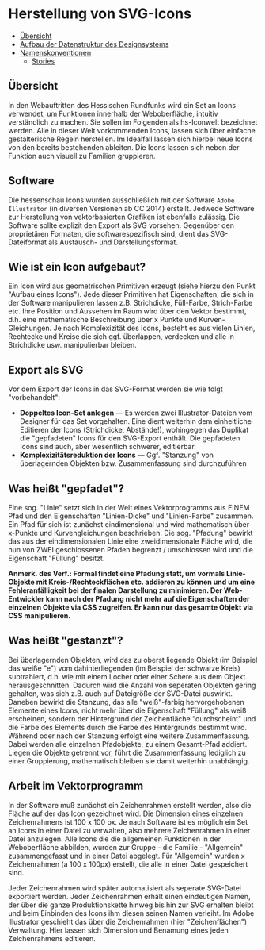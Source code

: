 
<Meta title="Grundlegendes/Iconographie/Herstellung der Icons" />

# Herstellung von SVG-Icons

-   [Übersicht](#übersicht)
-   [Aufbau der Datenstruktur des Designsystems](#aufbau-der-datenstruktur-des-designsystems)
-   [Namenskonventionen](#namenskonventionen)
    -   [Stories](#stories)

## Übersicht

In den Webauftritten des Hessischen Rundfunks wird ein Set an Icons verwendet, um Funktionen innerhalb der Weboberfläche, intuitiv verständlich zu machen. Sie sollen im Folgenden als hs-Iconwelt bezeichnet werden.
Alle in dieser Welt vorkommenden Icons, lassen sich über einfache gestalterische Regeln herstellen. Im Idealfall lassen sich hierbei neue Icons von den bereits bestehenden ableiten.
Die Icons lassen sich neben der Funktion auch visuell zu Familien gruppieren.

## Software
Die hessenschau Icons wurden ausschließlich mit der Software `Adobe Illustrator` (in diversen Versionen ab CC 2014) erstellt.
Jedwede Software zur Herstellung von vektorbasierten Grafiken ist ebenfalls zulässig. Die Software sollte explizit den Export als SVG vorsehen.
Gegenüber den proprietären Formaten, die softwarespezifisch sind, dient das SVG-Dateiformat als Austausch- und Darstellungsformat.

 ## Wie ist ein Icon aufgebaut?
Ein Icon wird aus geometrischen Primitiven erzeugt (siehe hierzu den Punkt "Aufbau eines Icons").
Jede dieser Primitiven hat Eigenschaften, die sich in der Software manipulieren lassen z.B. Strichdicke, Füll-Farbe, Strich-Farbe etc. 
Ihre Position und Aussehen im Raum wird über den Vektor bestimmt, d.h. eine mathematische Beschreibung über x Punkte und Kurven-Gleichungen.
Je nach Komplexizität des Icons, besteht es aus vielen Linien, Rechtecke und Kreise die sich ggf. überlappen, verdecken und alle in Strichdicke usw. manipulierbar bleiben.

 ## Export als SVG
 Vor dem Export der Icons in das SVG-Format werden sie wie folgt "vorbehandelt":
-   **Doppeltes Icon-Set anlegen** — Es werden zwei Illustrator-Dateien vom Designer für das Set vorgehalten. Eine dient weiterhin dem einheitliche Editieren der Icons (Strichdicke, Abstände!), 
    wohingegen das Duplikat die "gepfadeten" Icons für den SVG-Export enthält. Die gepfadeten Icons sind auch, aber wesentlich schwerer, editierbar.
-   **Komplexizitätsreduktion der Icons** — Ggf. "Stanzung" von überlagernden Objekten bzw. Zusammenfassung sind durchzuführen

 ## Was heißt "gepfadet"?
Eine sog. "Linie" setzt sich in der Welt eines Vektorprogramms aus EINEM Pfad und den Eigenschaften "Linien-Dicke" und "Linien-Farbe" zusammen. 
Ein Pfad für sich ist zunächst eindimensional und wird mathematisch über x-Punkte und Kurvengleichungen beschrieben.
Die sog. "Pfadung" bewirkt das aus der eindimensionalen Linie eine zweidimensionale Fläche wird, die nun von ZWEI geschlossenen Pfaden begrenzt / umschlossen wird und die Eigenschaft "Füllung" besitzt.

**Anmerk. des Verf.: Formal findet eine Pfadung statt, um vormals Linie-Objekte mit Kreis-/Rechteckflächen etc. addieren zu können und um eine Fehleranfälligkeit bei der finalen Darstellung zu minimieren. 
Der Web-Entwickler kann nach der Pfadung nicht mehr auf die Eigenschaften der einzelnen Objekte via CSS zugreifen. Er kann nur das gesamte Objekt via CSS manipulieren.**

## Was heißt "gestanzt"?
Bei überlagernden Objekten, wird das zu oberst liegende Objekt (im Beispiel das weiße "e") vom dahinterliegenden (im Beispiel der schwarze Kreis) subtrahiert, 
d.h. wie mit einem Locher oder einer Schere aus dem Objekt herausgeschnitten.
Dadurch wird die Anzahl von seperaten Objekten gering gehalten, was sich z.B. auch auf Dateigröße der SVG-Datei auswirkt. Daneben bewirkt die Stanzung, 
das alle "weiß"-farbig hervorgehobenen Elemente eines Icons, nicht mehr über die Eigenschaft "Füllung" als weiß erscheinen, sondern der Hintergrund der Zeichenfläche "durchscheint" und die Farbe des 
Elements durch die Farbe des Hintergrunds bestimmt wird.
Während oder nach der Stanzung erfolgt eine weitere Zusammenfassung. Dabei werden alle einzelnen Pfadobjekte, zu einem Gesamt-Pfad addiert. 
Liegen die Objekte getrennt vor, führt die Zusammenfassung lediglich zu einer Gruppierung, mathematisch bleiben sie damit weiterhin unabhängig.

## Arbeit im Vektorprogramm
In der Software muß zunächst ein Zeichenrahmen erstellt werden, also die Fläche auf der das Icon gezeichnet wird.
Die Dimension eines einzelnen Zeichenrahmens ist 100 x 100 px. Je nach Software ist es möglich ein Set an Icons in einer Datei zu verwalten, also mehrere Zeichenrahmen in einer Datei anzulegen.
Alle Icons die die allgemeinen Funktionen in der Weboberfläche abbilden, wurden zur Gruppe - die Familie -  "Allgemein" zusammengefasst und in einer Datei abgelegt. 
Für "Allgemein" wurden x Zeichenrahmen (a 100 x 100px) erstellt, die alle in einer Datei gespeichert sind.

Jeder Zeichenrahmen wird später automatisiert als seperate SVG-Datei exportiert werden. 
Jeder Zeichenrahmen erhält einen eindeutigen Namen, der über die ganze Produktionskette hinweg bis hin zur SVG erhalten bleibt und beim Einbinden des Icons ihm diesen seinen Namen verleiht.
Im Adobe Illustrator geschieht das über die Zeichenrahmen (hier "Zeichenflächen") Verwaltung. 
Hier lassen sich Dimension und Benamung eines jeden Zeichenrahmens editieren.
